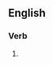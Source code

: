 ==English==

===Verb===
{{head|en|verb form}}

# {{present participle of|disregard|lang=en|nocat=1}}
